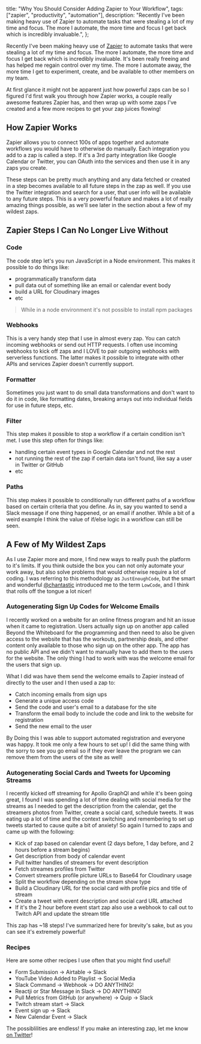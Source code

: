 
  title: "Why You Should Consider Adding Zapier to Your Workflow",
  tags: ["zapier", "productivity", "automation"],
  description:
    "Recently I've been making heavy use of Zapier to automate tasks that were stealing a lot of my time and focus. The more I automate, the more time and focus I get back which is incredibly invaluable.",
};


Recently I've been making heavy use of [Zapier](https://zapier.com) to automate tasks that were stealing a lot of my time and focus. The more I automate, the more time and focus I get back which is incredibly invaluable. It's been really freeing and has helped me regain control over my time. The more I automate away, the more time I get to experiment, create, and be available to other members on my team.

At first glance it might not be apparent just how powerful zaps can be so I figured I'd first walk you through how Zapier works, a couple really awesome features Zapier has, and then wrap up with some zaps I've created and a few more recipes to get your zap juices flowing!

## How Zapier Works

Zapier allows you to connect 100s of apps together and automate workflows you would have to otherwise do manually. Each integration you add to a zap is called a step. If it's a 3rd party integration like Google Calendar or Twitter, you can OAuth into the services and then use it in any zaps you create.

These steps can be pretty much anything and any data fetched or created in a step becomes available to all future steps in the zap as well. If you use the Twitter integration and search for a user, that user info will be available to any future steps. This is a very powerful feature and makes a lot of really amazing things possible, as we'll see later in the section about a few of my wildest zaps.

## Zapier Steps I Can No Longer Live Without

### Code

The code step let's you run JavaScript in a Node environment. This makes it possible to do things like:

- programmatically transform data
- pull data out of something like an email or calendar event body
- build a URL for Cloudinary images
- etc

> While in a node environment it's not possible to install npm packages

### Webhooks

This is a very handy step that I use in almost every zap. You can catch incoming webhooks or send out HTTP requests. I often use incoming webhooks to kick off zaps and I LOVE to pair outgoing webhooks with serverless functions. The latter makes it possible to integrate with other APIs and services Zapier doesn't currently support.

### Formatter

Sometimes you just want to do small data transformations and don't want to do it in code, like formatting dates, breaking arrays out into individual fields for use in future steps, etc.

### Filter

This step makes it possible to stop a workflow if a certain condition isn't met. I use this step often for things like:

- handling certain event types in Google Calendar and not the rest
- not running the rest of the zap if certain data isn't found, like say a user in Twitter or GitHub
- etc

### Paths

This step makes it possible to conditionally run different paths of a workflow based on certain criteria that you define. As in, say you wanted to send a Slack message if one thing happened, or an email if another. While a bit of a weird example I think the value of if/else logic in a workflow can still be seen.

## A Few of My Wildest Zaps

As I use Zapier more and more, I find new ways to really push the platform to it's limits. If you think outside the box you can not only automate your work away, but also solve problems that would otherwise require a lot of coding. I was referring to this methodology as `JustEnoughCode`, but the smart and wonderful [@chantastic](https://twitter.com/chantastic) introduced me to the term `LowCode`, and I think that rolls off the tongue a lot nicer!

### Autogenerating Sign Up Codes for Welcome Emails

I recently worked on a website for an online fitness program and hit an issue when it came to registration. Users actually sign up on another app called Beyond the Whiteboard for the programming and then need to also be given access to the website that has the workouts, partnership deals, and other content only available to those who sign up on the other app. The app has no public API and we didn't want to manually have to add them to the users for the website. The only thing I had to work with was the welcome email for the users that sign up.

What I did was have them send the welcome emails to Zapier instead of directly to the user and I then used a zap to:

- Catch incoming emails from sign ups
- Generate a unique access code
- Send the code and user's email to a database for the site
- Transform the email body to include the code and link to the website for registration
- Send the new email to the user

By Doing this I was able to support automated registration and everyone was happy. It took me only a few hours to set up! I did the same thing with the sorry to see you go email so if they ever leave the program we can remove them from the users of the site as well!

### Autogenerating Social Cards and Tweets for Upcoming Streams

I recently kicked off streaming for Apollo GraphQl and while it's been going great, I found I was spending a lot of time dealing with social media for the streams as I needed to get the description from the calendar, get the streamers photos from Twitter, create a social card, schedule tweets. It was eating up a lot of time and the context switching and remembering to set up tweets started to cause quite a bit of anxiety! So again I turned to zaps and came up with the following:

- Kick of zap based on calendar event (2 days before, 1 day before, and 2 hours before a stream begins)
- Get description from body of calendar event
- Pull twitter handles of streamers for event description
- Fetch streames profiles from Twitter
- Convert streamers profile picture URLs to Base64 for Cloudinary usage
- Split the workflow depending on the stream show type
- Build a Cloudinary URL for the social card with profile pics and title of stream
- Create a tweet with event description and social card URL attached
- If it's the 2 hour before event start zap also use a webhook to call out to Twitch API and update the stream title

This zap has ~18 steps! I've summarized here for brevity's sake, but as you can see it's extremely powerful!

### Recipes

Here are some other recipes I use often that you might find useful!

- Form Submission -> Airtable -> Slack
- YouTube Video Added to Playlist -> Social Media
- Slack Command -> Webhook -> DO ANYTHING!
- Reactji or Star Message in Slack -> DO ANYTHING!
- Pull Metrics from GitHub (or anywhere) -> Quip -> Slack
- Twitch stream start -> Slack
- Event sign up -> Slack
- New Calendar Event -> Slack

The possiblilities are endless! If you make an interesting zap, let me know [on Twitter](https://twitter.com/kurtkemple)!
